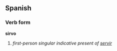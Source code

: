 ==Spanish==
===Verb form===
'''sirvo'''

# ''first-person singular indicative present of [[servir]]''